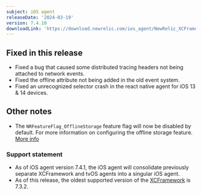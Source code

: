 ```yaml
---
subject: iOS agent
releaseDate: '2024-03-19'
version: 7.4.10
downloadLink: 'https://download.newrelic.com/ios_agent/NewRelic_XCFramework_Agent_7.4.10.zip'
---
```


## Fixed in this release

* Fixed a bug that caused some distributed tracing headers not being attached to network events.
* Fixed the offline attribute not being added in the old event system.
* Fixed an unrecognized selector crash in the react native agent for iOS 13 & 14 devices.


## Other notes

* The `NRFeatureFlag_OfflineStorage` feature flag will now be disabled by default. For more information on configuring the offline storage feature. [More info](/docs/mobile-monitoring/new-relic-mobile/mobile-sdk/set-max-offline-storage/#ios)


### Support statement

* As of iOS agent version 7.4.1, the iOS agent will consolidate previously separate XCFramework and tvOS agents into a singular iOS agent. 
* As of this release, the oldest supported version of the [XCFramework](/docs/release-notes/mobile-release-notes/xcframework-release-notes/xcframework-agent-732) is 7.3.2.
